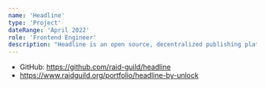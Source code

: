 ```yaml
---
name: 'Headline'
type: 'Project'
dateRange: 'April 2022'
role: 'Frontend Engineer'
description: "Headline is an open source, decentralized publishing platform where a creator's content is always their own."
---
```


- GitHub: https://github.com/raid-guild/headline
- https://www.raidguild.org/portfolio/headline-by-unlock
